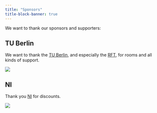 ---
title: "Sponsors"
title-block-banner: true
---

We want to thank our sponsors and supporters:

## TU Berlin

We want to thank the [TU Berlin](https://tu.berlin/), and especially the [RFT](https://www.tu.berlin/en/raumfahrttechnik), for rooms and all kinds of support.

[![](sponsors_tu_berlin.png)](https://tu.berlin/)

## NI

Thank you [NI](https://www.ni.com/de-de.html) for discounts.

[![](sponsors_ni.webp)](https://www.ni.com/de-de.html)
